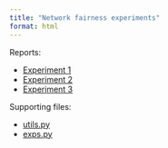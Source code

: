 ```yaml
---
title: "Network fairness experiments"
format: html
---
```


Reports:

* [Experiment 1](exp1.qmd)
* [Experiment 2](exp2.qmd)
* [Experiment 3](exp3.qmd)

Supporting files:

* [utils.py](utils.py)
* [exps.py](exps.py)

